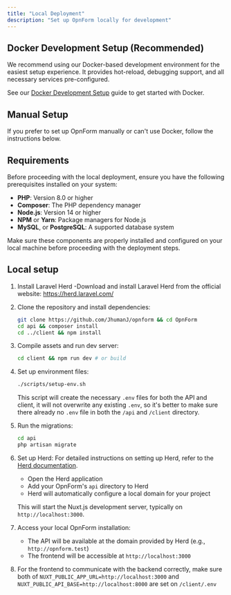 ```yaml
---
title: "Local Deployment"
description: "Set up OpnForm locally for development"
---
```



<CloudVersion/>

## Docker Development Setup (Recommended)

We recommend using our Docker-based development environment for the easiest setup experience. It provides hot-reload, debugging support, and all necessary services pre-configured.

See our [Docker Development Setup](/deployment/docker-development) guide to get started with Docker.

## Manual Setup

If you prefer to set up OpnForm manually or can't use Docker, follow the instructions below.

## Requirements

Before proceeding with the local deployment, ensure you have the following prerequisites installed on your system:

- **PHP**: Version 8.0 or higher
- **Composer**: The PHP dependency manager
- **Node.js**: Version 14 or higher
- **NPM** or **Yarn**: Package managers for Node.js
- **MySQL**, or **PostgreSQL**: A supported database system

Make sure these components are properly installed and configured on your local machine before proceeding with the deployment steps.

## Local setup

1. Install Laravel Herd -Download and install Laravel Herd from the official website: https://herd.laravel.com/

2. Clone the repository and install dependencies:

   ```bash
   git clone https://github.com/JhumanJ/opnform && cd OpnForm
   cd api && composer install
   cd ../client && npm install
   ```

3. Compile assets and run dev server:

   ```bash
   cd client && npm run dev # or build
   ```

4. Set up environment files:

   ```bash
   ./scripts/setup-env.sh
   ```
   This script will create the necessary `.env` files for both the API and client, it will not overwrite any existing `.env`, so it's better to make sure there already no `.env` file in both the `/api` and `/client` directory.

5. Run the migrations:

   ```bash
   cd api
   php artisan migrate
   ```

6. Set up Herd:
   For detailed instructions on setting up Herd, refer to the [Herd documentation](https://herd.laravel.com/docs).
   - Open the Herd application
   - Add your OpnForm's `api` directory to Herd
   - Herd will automatically configure a local domain for your project

   This will start the Nuxt.js development server, typically on `http://localhost:3000`.

8. Access your local OpnForm installation:
   - The API will be available at the domain provided by Herd (e.g., `http://opnform.test`)
   - The frontend will be accessible at `http://localhost:3000`

9. For the frontend to communicate with the backend correctly, make sure both of `NUXT_PUBLIC_APP_URL=http://localhost:3000` and `NUXT_PUBLIC_API_BASE=http://localhost:8000` are set on `/client/.env`
